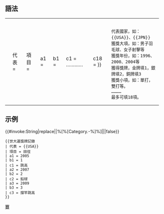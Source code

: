 
==語法==
{|
|<pre>
{{世大運獎牌記錄
| 代表 =
| 項目 = 
| a1 = 
| b1 =
| c1 = 
…………
| c18 = 
}}</pre>
|<pre>

代表國家，如：{{USA}}、{{JPN}}
獲獎大項，如：男子羽毛球、女子射擊等
獲獎年份，如：1996、2000、2004等
獲得獎牌，金牌填1，銀牌填2，銅牌填3
獲獎小項，如：單打，雙打等。
…………
最多可填18項。

</pre>
|}
==示例==
{{#invoke:String|replace|{{世大運獎牌記錄
| 代表 = {{USA}}
| 項目 = 田徑
| a1 = 2005
| b1 = 1
| c1 = 跳高
| a2 = 2007
| b2 = 2
| c2 = 鉛球
| a3 = 2009
| b3 = 3
| c3 = 撐竿跳高
}}|%[%[Category.-%]%]|||false}}
<pre style="overflow:auto; white-space:pre;">
{{世大運獎牌記錄
| 代表 = {{USA}}
| 項目 = 田徑
| a1 = 2005
| b1 = 1
| c1 = 跳高
| a2 = 2007
| b2 = 2
| c2 = 鉛球
| a3 = 2009
| b3 = 3
| c3 = 撐竿跳高
}}
</pre>

[[Category:體育人物信息框模板|賽]]
[[Category:獎牌信息框模板|{{PAGENAME}}]]